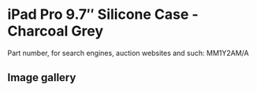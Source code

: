 
# iPad Pro 9.7″ Silicone Case - Charcoal Grey

Part number, for search engines, auction websites and such: MM1Y2AM/A

## Image gallery

<div style={{ width: "768px" }}>
  <GalleryComponent
    images={[
      {
        original: "/everysource/MM1Y2.webp",
        thumbnail: "/everypreview/MM1Y2.webp",
      },
      {
        original: "/everysource/MM1Y2_AV1_GOLD.webp",
        thumbnail: "/everypreview/MM1Y2_AV1_GOLD.webp",
      },
      {
        original: "/everysource/MM1Y2_AV1_ROSEGOLD.webp",
        thumbnail: "/everypreview/MM1Y2_AV1_ROSEGOLD.webp",
      },
      {
        original: "/everysource/MM1Y2_AV1_SILVER.webp",
        thumbnail: "/everypreview/MM1Y2_AV1_SILVER.webp",
      },
      {
        original: "/everysource/MM1Y2_AV1_SPACE_GRAY.webp",
        thumbnail: "/everypreview/MM1Y2_AV1_SPACE_GRAY.webp",
      },
      {
        original: "/everysource/MM1Y2_AV2.webp",
        thumbnail: "/everypreview/MM1Y2_AV2.webp",
      },
      {
        original: "/everysource/MM1Y2_AV3.webp",
        thumbnail: "/everypreview/MM1Y2_AV3.webp",
      },
      {
        original: "/everysource/MM1Y2_AV4.webp",
        thumbnail: "/everypreview/MM1Y2_AV4.webp",
      }
    ]}
  />
</div>